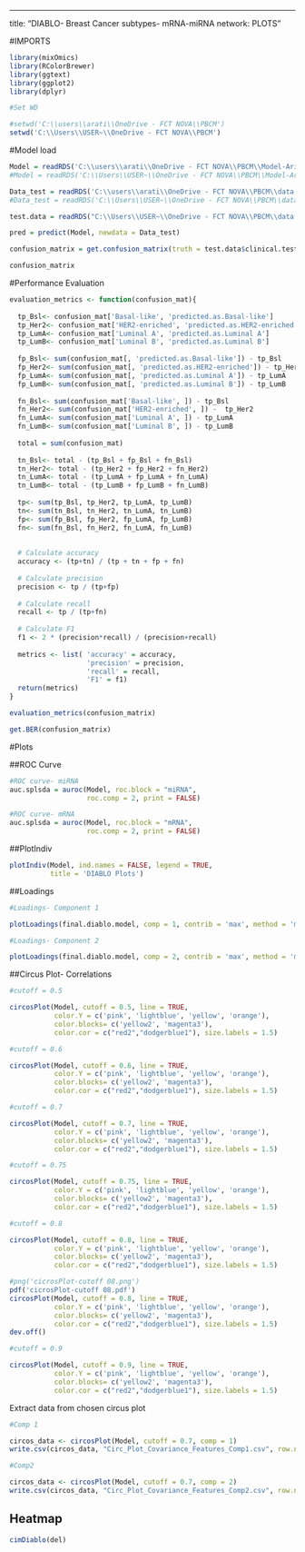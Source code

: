 ------------------------------------------------------------------------

title: "DIABLO- Breast Cancer subtypes- mRNA-miRNA network: PLOTS"

#IMPORTS

```{r}
library(mixOmics)
library(RColorBrewer)
library(ggtext)
library(ggplot2)
library(dplyr)
```

```{r}
#Set WD

#setwd('C:\\users\\arati\\OneDrive - FCT NOVA\\PBCM')
setwd('C:\\Users\\USER~\\OneDrive - FCT NOVA\\PBCM')
```

#Model load

```{r}
Model = readRDS('C:\\users\\arati\\OneDrive - FCT NOVA\\PBCM\\Model-Ari')
#Model = readRDS('C:\\Users\\USER~\\OneDrive - FCT NOVA\\PBCM\\Model-Ari')
```

```{r}
Data_test = readRDS('C:\\users\\arati\\OneDrive - FCT NOVA\\PBCM\\data.test-Ari')
#Data_test = readRDS('C:\\Users\\USER~\\OneDrive - FCT NOVA\\PBCM\\data.test-Ari')

test.data = readRDS("C:\\Users\\USER~\\OneDrive - FCT NOVA\\PBCM\\data.test.pred-Ari")
```

```{r}
pred = predict(Model, newdata = Data_test)
```

```{r}
confusion_matrix = get.confusion_matrix(truth = test.data$clinical.test$PAM50_SUBTYPE, predicted = pred$WeightedVote$centroids.dist[,2])
```

```{r}
confusion_matrix
```

#Performance Evaluation

```{r}
evaluation_metrics <- function(confusion_mat){
  
  tp_Bsl<- confusion_mat['Basal-like', 'predicted.as.Basal-like']
  tp_Her2<- confusion_mat['HER2-enriched', 'predicted.as.HER2-enriched']
  tp_LumA<- confusion_mat['Luminal A', 'predicted.as.Luminal A']
  tp_LumB<- confusion_mat['Luminal B', 'predicted.as.Luminal B']
  
  fp_Bsl<- sum(confusion_mat[, 'predicted.as.Basal-like']) - tp_Bsl
  fp_Her2<- sum(confusion_mat[, 'predicted.as.HER2-enriched']) - tp_Her2
  fp_LumA<- sum(confusion_mat[, 'predicted.as.Luminal A']) - tp_LumA
  fp_LumB<- sum(confusion_mat[, 'predicted.as.Luminal B']) - tp_LumB
  
  fn_Bsl<- sum(confusion_mat['Basal-like', ]) - tp_Bsl
  fn_Her2<- sum(confusion_mat['HER2-enriched', ]) -  tp_Her2
  fn_LumA<- sum(confusion_mat['Luminal A', ]) - tp_LumA
  fn_LumB<- sum(confusion_mat['Luminal B', ]) - tp_LumB
  
  total = sum(confusion_mat)
  
  tn_Bsl<- total - (tp_Bsl + fp_Bsl + fn_Bsl)
  tn_Her2<- total - (tp_Her2 + fp_Her2 + fn_Her2) 
  tn_LumA<- total - (tp_LumA + fp_LumA + fn_LumA)
  tn_LumB<- total - (tp_LumB + fp_LumB + fn_LumB)
  
  tp<- sum(tp_Bsl, tp_Her2, tp_LumA, tp_LumB)
  tn<- sum(tn_Bsl, tn_Her2, tn_LumA, tn_LumB)
  fp<- sum(fp_Bsl, fp_Her2, fp_LumA, fp_LumB)
  fn<- sum(fn_Bsl, fn_Her2, fn_LumA, fn_LumB)
  
  
  # Calculate accuracy
  accuracy <- (tp+tn) / (tp + tn + fp + fn)
  
  # Calculate precision
  precision <- tp / (tp+fp)
  
  # Calculate recall
  recall <- tp / (tp+fn)
  
  # Calculate F1
  f1 <- 2 * (precision*recall) / (precision+recall)
  
  metrics <- list( 'accuracy' = accuracy,
                   'precision' = precision,
                   'recall' = recall,
                   'F1' = f1)
  return(metrics)
}
```

```{r}
evaluation_metrics(confusion_matrix)
```

```{r}
get.BER(confusion_matrix)
```

#Plots 

##ROC Curve

```{r}
#ROC curve- miRNA
auc.splsda = auroc(Model, roc.block = "miRNA", 
                   roc.comp = 2, print = FALSE)
```

```{r}
#ROC curve- mRNA
auc.splsda = auroc(Model, roc.block = "mRNA", 
                   roc.comp = 2, print = FALSE)
```

##PlotIndiv

```{r}
plotIndiv(Model, ind.names = FALSE, legend = TRUE, 
          title = 'DIABLO Plots')
```

##Loadings

```{r}
#Loadings- Component 1

plotLoadings(final.diablo.model, comp = 1, contrib = 'max', method = 'median')
```

```{r}
#Loadings- Component 2

plotLoadings(final.diablo.model, comp = 2, contrib = 'max', method = 'median')
```

##Circus Plot- Correlations

```{r}
#cutoff = 0.5

circosPlot(Model, cutoff = 0.5, line = TRUE,
           color.Y = c('pink', 'lightblue', 'yellow', 'orange'),
           color.blocks= c('yellow2', 'magenta3'),
           color.cor = c("red2","dodgerblue1"), size.labels = 1.5)
```

```{r}
#cutoff = 0.6

circosPlot(Model, cutoff = 0.6, line = TRUE,
           color.Y = c('pink', 'lightblue', 'yellow', 'orange'),
           color.blocks= c('yellow2', 'magenta3'),
           color.cor = c("red2","dodgerblue1"), size.labels = 1.5)
```

```{r}
#cutoff = 0.7

circosPlot(Model, cutoff = 0.7, line = TRUE,
           color.Y = c('pink', 'lightblue', 'yellow', 'orange'),
           color.blocks= c('yellow2', 'magenta3'),
           color.cor = c("red2","dodgerblue1"), size.labels = 1.5)
```


```{r}
#cutoff = 0.75

circosPlot(Model, cutoff = 0.75, line = TRUE,
           color.Y = c('pink', 'lightblue', 'yellow', 'orange'),
           color.blocks= c('yellow2', 'magenta3'),
           color.cor = c("red2","dodgerblue1"), size.labels = 1.5)
```

```{r}
#cutoff = 0.8

circosPlot(Model, cutoff = 0.8, line = TRUE,
           color.Y = c('pink', 'lightblue', 'yellow', 'orange'),
           color.blocks= c('yellow2', 'magenta3'),
           color.cor = c("red2","dodgerblue1"), size.labels = 1.5)

#png('cicrosPlot-cutoff 08.png')
pdf('cicrosPlot-cutoff 08.pdf')
circosPlot(Model, cutoff = 0.8, line = TRUE,
           color.Y = c('pink', 'lightblue', 'yellow', 'orange'),
           color.blocks= c('yellow2', 'magenta3'),
           color.cor = c("red2","dodgerblue1"), size.labels = 1.5)
dev.off()
```

```{r}
#cutoff = 0.9

circosPlot(Model, cutoff = 0.9, line = TRUE,
           color.Y = c('pink', 'lightblue', 'yellow', 'orange'),
           color.blocks= c('yellow2', 'magenta3'),
           color.cor = c("red2","dodgerblue1"), size.labels = 1.5)
```

Extract data from chosen circus plot

```{r}
#Comp 1

circos_data <- circosPlot(Model, cutoff = 0.7, comp = 1)
write.csv(circos_data, "Circ_Plot_Covariance_Features_Comp1.csv", row.names = T)
```

```{r}
#Comp2

circos_data <- circosPlot(Model, cutoff = 0.7, comp = 2)
write.csv(circos_data, "Circ_Plot_Covariance_Features_Comp2.csv", row.names = T)
```

## Heatmap
```{r}
cimDiablo(del)
```
